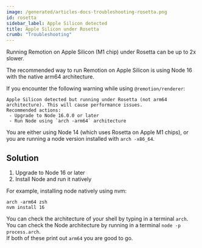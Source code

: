 ```yaml
---
image: /generated/articles-docs-troubleshooting-rosetta.png
id: rosetta
sidebar_label: Apple Silicon detected
title: Apple Silicon under Rosetta
crumb: "Troubleshooting"
---
```


Running Remotion on Apple Silicon (M1 chip) under Rosetta can be up to 2x slower.

The recommended way to run Remotion on Apple Silicon is using Node 16 with the native arm64 architecture.

If you encounter the following warning while using `@remotion/renderer`:

```
Apple Silicon detected but running under Rosetta (not arm64 architecture). This will cause performance issues.
Recommended actions:
 - Upgrade to Node 16.0.0 or later
 - Run Node using `arch -arm64` architecture
```

You are either using Node 14 (which uses Rosetta on Apple M1 chips), or you are running a node version installed with `arch -x86_64`.

## Solution

1. Upgrade to Node 16 or later
1. Install Node and run it natively

For example, installing node natively using nvm:

```
arch -arm64 zsh
nvm install 16
```

You can check the architecture of your shell by typing in a terminal `arch`.  
You can check the Node architecture by running in a terminal `node -p process.arch`.  
If both of these print out `arm64` you are good to go.
